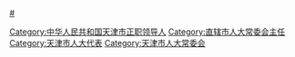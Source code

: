 [[Category:中华人民共和国天津市正职领导人|Category:中华人民共和国天津市正职领导人]]
[[Category:直辖市人大常委会主任|Category:直辖市人大常委会主任]]
[[Category:天津市人大代表|Category:天津市人大代表]]
[[Category:天津市人大常委会|Category:天津市人大常委会]]
[[分类:天津市各级人大常委会主任|#]]